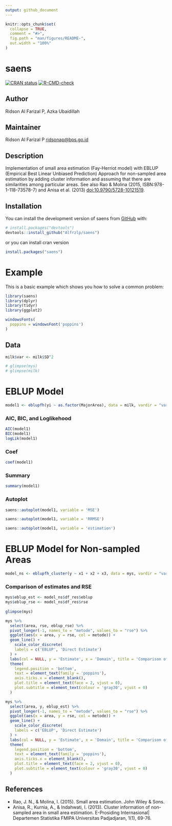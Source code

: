 ```yaml
---
output: github_document
---
```


```r
knitr::opts_chunk$set(
  collapse = TRUE,
  comment = "#>",
  fig.path = "man/figures/README-",
  out.width = "100%"
)
```

# saens

<!-- badges: start -->
[![CRAN status](https://www.r-pkg.org/badges/version/saens)](https://CRAN.R-project.org/package=saens)
[![R-CMD-check](https://github.com/Alfrzlp/sae-ns/actions/workflows/R-CMD-check.yaml/badge.svg)](https://github.com/Alfrzlp/sae-ns/actions/workflows/R-CMD-check.yaml)
<!-- badges: end -->

## Author

Ridson Al Farizal P, Azka Ubaidillah

## Maintainer

Ridson Al Farizal P [ridsonap\@bps.go.id](mailto:ridsonap@bps.go.id)

## Description

Implementation of small area estimation (Fay-Herriot model) with EBLUP (Empirical Best Linear Unbiased Prediction) Approach for non-sampled area estimation by adding cluster information and assuming that there are similarities among particular areas. See also Rao & Molina (2015, ISBN:978-1-118-73578-7) and Anisa et al. (2013) <doi:10.9790/5728-10121519>.

## Installation

You can install the development version of saens from [GitHub](https://github.com/) with:

```r
# install.packages("devtools")
devtools::install_github("Alfrzlp/saens")
```

or you can install cran version

```r
install.packages("saens")
```

# Example

This is a basic example which shows you how to solve a common problem:

```r
library(saens)
library(dplyr)
library(tidyr)
library(ggplot2)

windowsFonts(
  poppins = windowsFont('poppins')
)
```

## Data

```r
milk$var <- milk$SD^2

# glimpse(mys)
# glimpse(milk)
```

# EBLUP Model

```r
model1 <- eblupfh(yi ~ as.factor(MajorArea), data = milk, vardir = "var")
```

### AIC, BIC, and Loglikehood

```r
AIC(model1)
BIC(model1)
logLik(model1)
```

### Coef

```r
coef(model1)
```

### Summary

```r
summary(model1)
```

### Autoplot

```r
saens::autoplot(model1, variable = 'MSE')
```

```r
saens::autoplot(model1, variable = 'RRMSE')
```

```r
saens::autoplot(model1, variable = 'estimation')
```

# EBLUP Model for Non-sampled Areas

```r
model_ns <- eblupfh_cluster(y ~ x1 + x2 + x3, data = mys, vardir = "var", cluster = "clust")
```

### Comparison of estimates and RSE

```r
mys$eblup_est <- model_ns$df_res$eblup
mys$eblup_rse <- model_ns$df_res$rse
  
glimpse(mys)
```

```r
mys %>% 
  select(area, rse, eblup_rse) %>% 
  pivot_longer(-1, names_to = "metode", values_to = "rse") %>%
  ggplot(aes(x = area, y = rse, col = metode)) +
  geom_line() +
    scale_color_discrete(
    labels = c('EBLUP', 'Direct Estimate')
  ) +
  labs(col = NULL, y = 'Estimate', x = 'Domain', title = 'Comparison of RSE') +
  theme(
    legend.position = 'bottom',
    text = element_text(family = 'poppins'),
    axis.ticks.x = element_blank(),
    plot.title = element_text(face = 2, vjust = 0),
    plot.subtitle = element_text(colour = 'gray30', vjust = 0)
  )
```

```r
mys %>% 
  select(area, y, eblup_est) %>% 
  pivot_longer(-1, names_to = "metode", values_to = "rse") %>%
  ggplot(aes(x = area, y = rse, col = metode)) +
  geom_line() +
    scale_color_discrete(
    labels = c('EBLUP', 'Direct Estimate')
  ) +
  labs(col = NULL, y = 'Estimate', x = 'Domain', title = 'Comparison of Estimates') +
  theme(
    legend.position = 'bottom',
    text = element_text(family = 'poppins'),
    axis.ticks.x = element_blank(),
    plot.title = element_text(face = 2, vjust = 0),
    plot.subtitle = element_text(colour = 'gray30', vjust = 0)
  )
```

## References

-   Rao, J. N., & Molina, I. (2015). Small area estimation. John Wiley & Sons.
-   Anisa, R., Kurnia, A., & Indahwati, I. (2013). Cluster information of non-sampled area in small area estimation. E-Prosiding Internasional\| Departemen Statistika FMIPA Universitas Padjadjaran, 1(1), 69-76.
